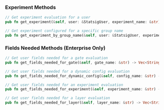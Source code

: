 ### Experiment Methods

```rust
// Get experiment evaluation for a user
pub fn get_experiment(&self, user: &StatsigUser, experiment_name: &str) -> Experiment

// Get experiment configured for a specific group name
pub fn get_experiment_by_group_name(&self, user: &StatsigUser, experiment_name: &str, group_name: &str) -> Experiment
```

### Fields Needed Methods (Enterprise Only)

```rust
// Get user fields needed for a gate evaluation
pub fn get_fields_needed_for_gate(&self, gate_name: &str) -> Vec<String>

// Get user fields needed for a dynamic config evaluation
pub fn get_fields_needed_for_dynamic_config(&self, config_name: &str) -> Vec<String>

// Get user fields needed for an experiment evaluation
pub fn get_fields_needed_for_experiment(&self, experiment_name: &str) -> Vec<String>

// Get user fields needed for a layer evaluation
pub fn get_fields_needed_for_layer(&self, layer_name: &str) -> Vec<String>
```

